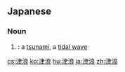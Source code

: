 ==Japanese==
{{ja-kanjitab|つ|なみ|yomi=k}}

===Noun===
{{ja-noun|つなみ}}

# {{alternative spelling of|lang=ja|津波}}: a [[tsunami]], a [[tidal wave]]

[[cs:津浪]]
[[ko:津浪]]
[[hu:津浪]]
[[ja:津浪]]
[[zh:津浪]]